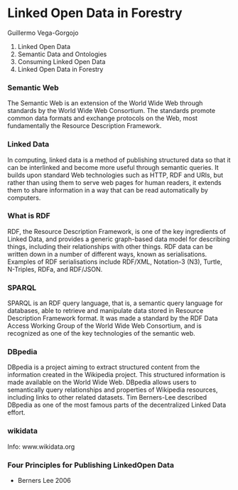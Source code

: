 Linked Open Data in Forestry
==============================

Guillermo Vega-Gorgojo


1. Linked Open Data
2. Semantic Data and Ontologies
3. Consuming Linked Open Data
4. Linked Open Data in Forestry

### Semantic Web
The Semantic Web is an extension of the World Wide Web through standards by the World Wide Web Consortium. The standards promote common data formats and exchange protocols on the Web, most fundamentally the Resource Description Framework. 

### Linked Data
In computing, linked data is a method of publishing structured data so that it can be interlinked and become more useful through semantic queries. It builds upon standard Web technologies such as HTTP, RDF and URIs, but rather than using them to serve web pages for human readers, it extends them to share information in a way that can be read automatically by computers. 


### What is RDF
RDF, the Resource Description Framework, is one of the key ingredients of Linked Data, and provides a generic 
graph-based data model for describing things, including their relationships with other things. RDF data can be written 
down in a number of different ways, known as serialisations. Examples of RDF serialisations include RDF/XML, Notation-3 
(N3), Turtle, N-Triples, RDFa, and RDF/JSON.

### SPARQL
SPARQL is an RDF query language, that is, a semantic query language for databases, able to retrieve and manipulate data stored in Resource Description Framework format. It was made a standard by the RDF Data Access Working Group of the World Wide Web Consortium, and is recognized as one of the key technologies of the semantic web.

### DBpedia
DBpedia is a project aiming to extract structured content from the information created in the Wikipedia project. This structured information is made available on the World Wide Web. DBpedia allows users to semantically query relationships and properties of Wikipedia resources, including links to other related datasets. Tim Berners-Lee described DBpedia as one of the most famous parts of the decentralized Linked Data effort.

### wikidata
Info: www.wikidata.org


### Four Principles for Publishing LinkedOpen Data
* Berners Lee 2006
